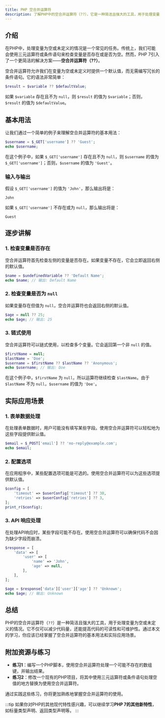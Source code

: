 ```yaml
---
title: PHP 空合并运算符
description: 了解PHP中的空合并运算符（??），它是一种简洁且强大的工具，用于处理变量为空或未定义的情况。本文将通过示例和实际应用场景，帮助你掌握这一现代PHP特性。
---
```


## 介绍

在PHP中，处理变量为空或未定义的情况是一个常见的任务。传统上，我们可能会使用三元运算符或条件语句来检查变量是否存在或是否为空。然而，PHP 7引入了一个更简洁的解决方案——**空合并运算符（??）**。

空合并运算符允许我们在变量为空或未定义时提供一个默认值，而无需编写冗长的条件语句。它的语法非常简单：

```php
$result = $variable ?? $defaultValue;
```

如果 `$variable` 存在且不为 `null`，则 `$result` 的值为 `$variable`；否则，`$result` 的值为 `$defaultValue`。

## 基本用法

让我们通过一个简单的例子来理解空合并运算符的基本用法：

```php
$username = $_GET['username'] ?? 'Guest';
echo $username;
```

在这个例子中，如果 `$_GET['username']` 存在且不为 `null`，则 `$username` 的值为 `$_GET['username']`；否则，`$username` 的值为 `'Guest'`。

### 输入与输出

假设 `$_GET['username']` 的值为 `'John'`，那么输出将是：

```
John
```

如果 `$_GET['username']` 不存在或为 `null`，那么输出将是：

```
Guest
```

## 逐步讲解

### 1. 检查变量是否存在

空合并运算符首先检查左侧的变量是否存在。如果变量不存在，它会立即返回右侧的默认值。

```php
$name = $undefinedVariable ?? 'Default Name';
echo $name; // 输出: Default Name
```

### 2. 检查变量是否为 `null`

如果变量存在但值为 `null`，空合并运算符也会返回右侧的默认值。

```php
$age = null ?? 25;
echo $age; // 输出: 25
```

### 3. 链式使用

空合并运算符可以链式使用，以检查多个变量。它会返回第一个非 `null` 的值。

```php
$firstName = null;
$lastName = 'Doe';
$username = $firstName ?? $lastName ?? 'Anonymous';
echo $username; // 输出: Doe
```

在这个例子中，`$firstName` 为 `null`，所以运算符继续检查 `$lastName`。由于 `$lastName` 不为 `null`，`$username` 的值为 `'Doe'`。

## 实际应用场景

### 1. 表单数据处理

在处理表单数据时，用户可能没有填写某些字段。使用空合并运算符可以轻松地为这些字段提供默认值。

```php
$email = $_POST['email'] ?? 'no-reply@example.com';
echo $email;
```

### 2. 配置选项

在应用程序中，某些配置选项可能是可选的。使用空合并运算符可以为这些选项提供默认值。

```php
$config = [
    'timeout' => $userConfig['timeout'] ?? 30,
    'retries' => $userConfig['retries'] ?? 3,
];
print_r($config);
```

### 3. API 响应处理

在处理API响应时，某些字段可能不存在。使用空合并运算符可以确保代码不会因为缺少字段而崩溃。

```php
$response = [
    'data' => [
        'user' => [
            'name' => 'John',
            'age' => null,
        ],
    ],
];

$age = $response['data']['user']['age'] ?? 'Unknown';
echo $age; // 输出: Unknown
```

## 总结

PHP的空合并运算符（`??`）是一种简洁且强大的工具，用于处理变量为空或未定义的情况。它不仅可以减少代码量，还能提高代码的可读性和可维护性。通过本文的学习，你应该已经掌握了空合并运算符的基本用法和实际应用场景。

## 附加资源与练习

- **练习1**：编写一个PHP脚本，使用空合并运算符处理一个可能不存在的数组键，并输出结果。
- **练习2**：修改一个现有的PHP项目，将其中使用三元运算符或条件语句处理空值的地方替换为使用空合并运算符。

通过实践这些练习，你将更加熟练地掌握空合并运算符的使用。

:::tip
如果你对PHP的其他现代特性感兴趣，可以继续学习**PHP 7的其他新特性**，如标量类型声明、返回类型声明等。
:::